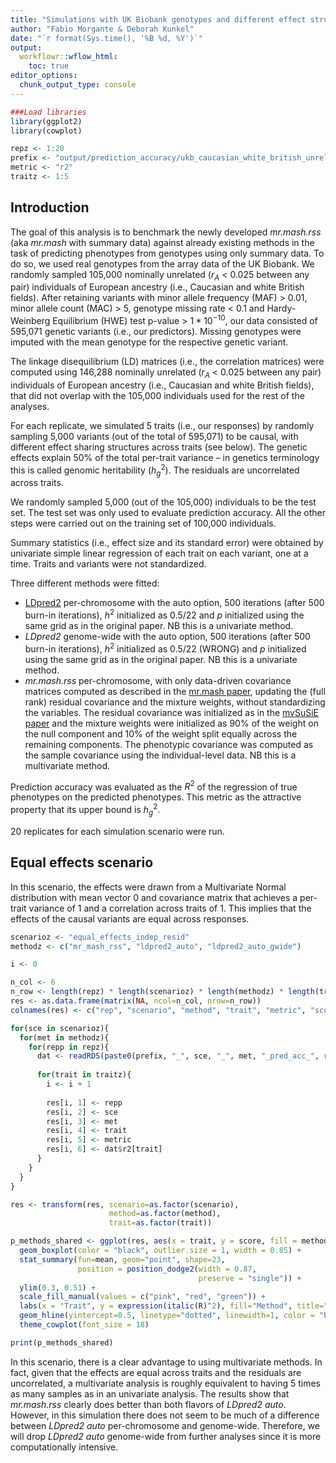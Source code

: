 ```yaml
---
title: "Simulations with UK Biobank genotypes and different effect structure across traits"
author: "Fabio Morgante & Deborah Kunkel"
date: "`r format(Sys.time(), '%B %d, %Y')`"
output: 
  workflowr::wflow_html:
    toc: true
editor_options:
  chunk_output_type: console
---
```


```r
###Load libraries
library(ggplot2)
library(cowplot)

repz <- 1:20
prefix <- "output/prediction_accuracy/ukb_caucasian_white_british_unrel_100000"
metric <- "r2"
traitz <- 1:5
```

## Introduction

The goal of this analysis is to benchmark the newly developed *mr.mash.rss* (aka *mr.mash* with summary 
data) against already existing methods in the task of predicting phenotypes from genotypes using 
only summary data. To do so, we used real genotypes from the array data of the UK Biobank. We randomly 
sampled 105,000 nominally unrelated ($r_A$ < 0.025 between any pair) individuals of European ancestry 
(i.e., Caucasian and white British fields). After retaining variants with minor allele frequency 
(MAF) > 0.01, minor allele count (MAC) > 5, genotype missing rate < 0.1 and Hardy-Weinberg Equilibrium (HWE) 
test p-value > $1 *10^{-10}$, our data consisted of 595,071 genetic variants (i.e., our predictors). 
Missing genotypes were imputed with the mean genotype for the respective genetic variant.

The linkage disequilibrium (LD) matrices (i.e., the correlation matrices) were computed using 146,288 
nominally unrelated ($r_A$ < 0.025 between any pair) individuals of European ancestry (i.e., Caucasian 
and white British fields), that did not overlap with the 105,000 individuals used for the rest of the analyses.

For each replicate, we simulated 5 traits (i.e., our responses) by randomly sampling 5,000 variants 
(out of the total of 595,071) to be causal, with different effect sharing structures across traits (see below). 
The genetic effects explain 50\% of the total per-trait variance -- in genetics terminology this is called
genomic heritability ($h_g^2$). The residuals are uncorrelated across traits.

We randomly sampled 5,000 (out of the 105,000) individuals to be the test set. The test set was only used to 
evaluate prediction accuracy. All the other steps were carried out on the training set of 100,000 individuals.

Summary statistics (i.e., effect size and its standard error) were obtained by univariate simple linear 
regression of each trait on each variant, one at a time. Traits and variants were not standardized.

Three different methods were fitted:

* [LDpred2](https://academic.oup.com/bioinformatics/article/36/22-23/5424/6039173) per-chromosome with 
the auto option, 500 iterations (after 500 burn-in iterations), $h^2$ initialized as 0.5/22 and $p$ 
initialized using the same grid as in the original paper. NB this is a univariate method.
* _LDpred2_ genome-wide with the auto option, 500 iterations (after 500 burn-in iterations), $h^2$ 
initialized as 0.5/22 (WRONG) and $p$ initialized using the same grid as in the original paper.
NB this is a univariate method.
* _mr.mash.rss_ per-chromosome, with only data-driven covariance matrices computed as described in the
[mr.mash paper](https://www.biorxiv.org/content/10.1101/2022.11.22.517471v4.abstract), updating the (full 
rank) residual covariance and the mixture weights, without standardizing the variables. The residual
covariance was initialized as in the [mvSuSiE paper](https://www.biorxiv.org/content/10.1101/2023.04.14.536893v1)
and the mixture weights were initialized as 90\% of the weight on the null component and 10\% of the
weight split equally across the remaining components. The phenotypic covariance was computed
as the sample covariance using the individual-level data. NB this is a multivariate method.

Prediction accuracy was evaluated as the $R^2$ of the regression of true phenotypes on the predicted 
phenotypes. This metric as the attractive property that its upper bound is $h_g^2$.

20 replicates for each simulation scenario were run.

## Equal effects scenario

In this scenario, the effects were drawn from a Multivariate Normal distribution with mean vector 0
and covariance matrix that achieves a per-trait variance of 1 and a correlation across traits of 1.
This implies that the effects of the causal variants are equal across responses.

```r
scenarioz <- "equal_effects_indep_resid"
methodz <- c("mr_mash_rss", "ldpred2_auto", "ldpred2_auto_gwide")

i <- 0

n_col <- 6
n_row <- length(repz) * length(scenarioz) * length(methodz) * length(traitz)
res <- as.data.frame(matrix(NA, ncol=n_col, nrow=n_row))
colnames(res) <- c("rep", "scenario", "method", "trait", "metric", "score")

for(sce in scenarioz){
  for(met in methodz){
    for(repp in repz){
      dat <- readRDS(paste0(prefix, "_", sce, "_", met, "_pred_acc_", repp, ".rds"))
      
      for(trait in traitz){
        i <- i + 1
        
        res[i, 1] <- repp
        res[i, 2] <- sce
        res[i, 3] <- met
        res[i, 4] <- trait
        res[i, 5] <- metric
        res[i, 6] <- dat$r2[trait]
      }
    }
  }
}

res <- transform(res, scenario=as.factor(scenario),
                      method=as.factor(method),
                      trait=as.factor(trait))

p_methods_shared <- ggplot(res, aes(x = trait, y = score, fill = method)) +
  geom_boxplot(color = "black", outlier.size = 1, width = 0.85) +
  stat_summary(fun=mean, geom="point", shape=23,
               position = position_dodge2(width = 0.87,   
                                          preserve = "single")) +
  ylim(0.3, 0.51) +
  scale_fill_manual(values = c("pink", "red", "green")) +
  labs(x = "Trait", y = expression(italic(R)^2), fill="Method", title="") +
  geom_hline(yintercept=0.5, linetype="dotted", linewidth=1, color = "black") +
  theme_cowplot(font_size = 18)

print(p_methods_shared)
```

In this scenario, there is a clear advantage to using multivariate methods. In fact, given
that the effects are equal across traits and the residuals are uncorrelated, a multivariate
analysis is roughly equivalent to having 5 times as many samples as in an univariate
analysis. The results show that *mr.mash.rss* clearly does better than both flavors of 
*LDpred2 auto*. However, in this simulation there does not seem to be much of a difference 
between *LDpred2 auto* per-chromosome and genome-wide. Therefore, we will drop *LDpred2 auto* 
genome-wide from further analyses since it is more computationally intensive.
